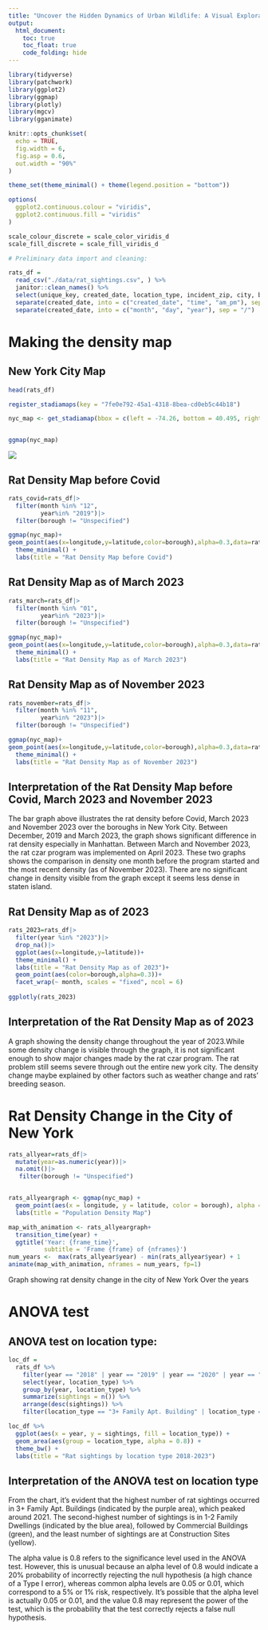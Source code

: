 ```yaml
---
title: "Uncover the Hidden Dynamics of Urban Wildlife: A Visual Exploration of Rat Populations"
output: 
  html_document:
    toc: true
    toc_float: true
    code_folding: hide
---
```


```r
library(tidyverse)
library(patchwork)
library(ggplot2)
library(ggmap)
library(plotly)
library(mgcv)
library(gganimate)

knitr::opts_chunk$set(
  echo = TRUE,
  fig.width = 6,
  fig.asp = 0.6,
  out.width = "90%"
)

theme_set(theme_minimal() + theme(legend.position = "bottom"))

options(
  ggplot2.continuous.colour = "viridis",
  ggplot2.continuous.fill = "viridis"
)

scale_colour_discrete = scale_color_viridis_d
scale_fill_discrete = scale_fill_viridis_d
```


```r
# Preliminary data import and cleaning:

rats_df = 
  read_csv("./data/rat_sightings.csv", ) %>% 
  janitor::clean_names() %>% 
  select(unique_key, created_date, location_type, incident_zip, city, borough, latitude, longitude, location) %>% 
  separate(created_date, into = c("created_date", "time", "am_pm"), sep = " ") %>% 
  separate(created_date, into = c("month", "day", "year"), sep = "/")
```


# Making the density map

## New York City Map
```r
head(rats_df)

register_stadiamaps(key = "7fe0e792-45a1-4318-8bea-cd0eb5c44b18")

nyc_map <- get_stadiamap(bbox = c(left = -74.26, bottom = 40.495, right = -73.7, top = 40.92),zoom=10)


ggmap(nyc_map)
```
![](5 ave.jpg)

## Rat Density Map before Covid
```r
rats_covid=rats_df|>
  filter(month %in% "12", 
         year%in% "2019")|>
  filter(borough != "Unspecified")

ggmap(nyc_map)+
geom_point(aes(x=longitude,y=latitude,color=borough),alpha=0.3,data=rats_covid)+
  theme_minimal() +
  labs(title = "Rat Density Map before Covid")

```

## Rat Density Map as of March 2023
```r

rats_march=rats_df|>
  filter(month %in% "01", 
         year%in% "2023")|>
  filter(borough != "Unspecified")

ggmap(nyc_map)+
geom_point(aes(x=longitude,y=latitude,color=borough),alpha=0.3,data=rats_march)+
  theme_minimal() +
  labs(title = "Rat Density Map as of March 2023")
```

## Rat Density Map as of November 2023
```r
rats_november=rats_df|>
  filter(month %in% "11", 
         year%in% "2023")|>
  filter(borough != "Unspecified")

ggmap(nyc_map)+
geom_point(aes(x=longitude,y=latitude,color=borough),alpha=0.3,data=rats_november)+
  theme_minimal() +
  labs(title = "Rat Density Map as of November 2023")
```

## Interpretation of the Rat Density Map before Covid, March 2023 and November 2023
The bar graph above illustrates the rat density before Covid, March 2023 and November 2023 over the boroughs in New York City.
Between December, 2019 and March 2023, the graph shows significant difference in rat density especially in Manhattan. Between March and November 2023, the rat czar program was implemented on April 2023. These two graphs shows the comparison in density one month before the program started and the most recent density (as of November 2023). There are no significant change in density visible from the graph except it seems less dense in staten island.

## Rat Density Map as of 2023
```r
rats_2023=rats_df|>
  filter(year %in% "2023")|>
  drop_na()|>
  ggplot(aes(x=longitude,y=latitude))+
  theme_minimal() +
  labs(title = "Rat Density Map as of 2023")+
  geom_point(aes(color=borough,alpha=0.3))+
  facet_wrap(~ month, scales = "fixed", ncol = 6)
  
ggplotly(rats_2023)
```

## Interpretation of the Rat Density Map as of 2023
A graph showing the density change throughout the year of 2023.While some density change is visible through the graph, it is not significant enough to show major changes made by the rat czar program. The rat problem still seems severe through out the entire new york city. The density change maybe explained by other factors such as weather change and rats' breeding season.

# Rat Density Change in the City of New York
```r
rats_allyear=rats_df|>
  mutate(year=as.numeric(year))|>
  na.omit()|>
   filter(borough != "Unspecified")


rats_allyeargraph <- ggmap(nyc_map) +
  geom_point(aes(x = longitude, y = latitude, color = borough), alpha = 0.3, data = rats_allyear, na.rm = TRUE) +
  labs(title = "Population Density Map")

map_with_animation <- rats_allyeargraph+
  transition_time(year) +
  ggtitle('Year: {frame_time}',
          subtitle = 'Frame {frame} of {nframes}')
num_years <-  max(rats_allyear$year) - min(rats_allyear$year) + 1
animate(map_with_animation, nframes = num_years, fp=1)
```

Graph showing rat density change in the city of New York Over the years


# ANOVA test

## ANOVA test on location type:
```r
loc_df = 
  rats_df %>% 
    filter(year == "2018" | year == "2019" | year == "2020" | year == "2021" | year == "2022" | year == "2023") %>% 
    select(year, location_type) %>% 
    group_by(year, location_type) %>% 
    summarize(sightings = n()) %>% 
    arrange(desc(sightings)) %>% 
    filter(location_type == "3+ Family Apt. Building" | location_type == "1-2 Family Dwelling" | location_type == "Commercial Building" | location_type == "Construction Site")

loc_df %>% 
  ggplot(aes(x = year, y = sightings, fill = location_type)) + 
  geom_area(aes(group = location_type, alpha = 0.8)) +
  theme_bw() + 
  labs(title = "Rat sightings by location type 2018-2023")
```

## Interpretation of the ANOVA test on location type
From the chart, it's evident that the highest number of rat sightings occurred in 3+ Family Apt. Buildings (indicated by the purple area), which peaked around 2021. The second-highest number of sightings is in 1-2 Family Dwellings (indicated by the blue area), followed by Commercial Buildings (green), and the least number of sightings are at Construction Sites (yellow).

The alpha value is 0.8 refers to the significance level used in the ANOVA test. However, this is unusual because an alpha level of 0.8 would indicate a 20% probability of incorrectly rejecting the null hypothesis (a high chance of a Type I error), whereas common alpha levels are 0.05 or 0.01, which correspond to a 5% or 1% risk, respectively. It's possible that the alpha level is actually 0.05 or 0.01, and the value 0.8 may represent the power of the test, which is the probability that the test correctly rejects a false null hypothesis.





